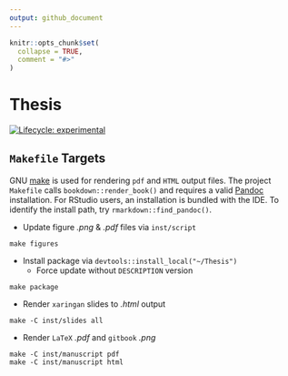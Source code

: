 ```yaml
---
output: github_document
---
```


<!-- README.md is generated from README.Rmd. Please edit that file -->

```r
knitr::opts_chunk$set(
  collapse = TRUE,
  comment = "#>"
)
```

# Thesis

<!-- badges: start -->
<!-- # https://usethis.r-lib.org/reference/badges.html -->
<!-- # https://lifecycle.r-lib.org/articles/communicate.html -->
[![Lifecycle: experimental](https://img.shields.io/badge/lifecycle-experimental-orange.svg)](https://lifecycle.r-lib.org/articles/stages.html#experimental)
<!-- badges: end -->

## `Makefile` Targets

GNU [make](- https://www.gnu.org/software/make/) is used for rendering
`pdf` and `HTML` output files.
The project `Makefile` calls `bookdown::render_book()` and requires
a valid [Pandoc](https://pandoc.org/) installation.
For RStudio users, an installation is bundled with the IDE.
To identify the install path, try `rmarkdown::find_pandoc()`.

- Update figure *.png* & *.pdf* files via `inst/script`

```
make figures
```

- Install package via `devtools::install_local("~/Thesis")`
    - Force update without `DESCRIPTION` version 

```
make package
```

- Render `xaringan` slides to *.html* output

```
make -C inst/slides all
```

- Render `LaTeX` *.pdf* and `gitbook` *.png*

```
make -C inst/manuscript pdf
make -C inst/manuscript html
```

